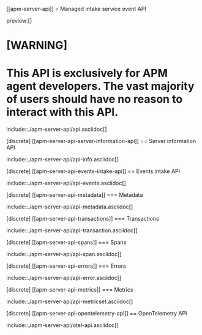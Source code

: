 [[apm-server-api]]
= Managed intake service event API

preview:[]

[WARNING]
====
This API is exclusively for APM agent developers. The vast majority of users should have no reason to interact with this API.
====

include::./apm-server-api/api.asciidoc[]

[discrete]
[[apm-server-api-server-information-api]]
== Server information API

include::./apm-server-api/api-info.asciidoc[]

[discrete]
[[apm-server-api-events-intake-api]]
== Events intake API

include::./apm-server-api/api-events.asciidoc[]

[discrete]
[[apm-server-api-metadata]]
=== Metadata

include::./apm-server-api/api-metadata.asciidoc[]

[discrete]
[[apm-server-api-transactions]]
=== Transactions

include::./apm-server-api/api-transaction.asciidoc[]

[discrete]
[[apm-server-api-spans]]
=== Spans

include::./apm-server-api/api-span.asciidoc[]

[discrete]
[[apm-server-api-errors]]
=== Errors

include::./apm-server-api/api-error.asciidoc[]

[discrete]
[[apm-server-api-metrics]]
=== Metrics

include::./apm-server-api/api-metricset.asciidoc[]

[discrete]
[[apm-server-api-opentelemetry-api]]
== OpenTelemetry API

include::./apm-server-api/otel-api.asciidoc[]
